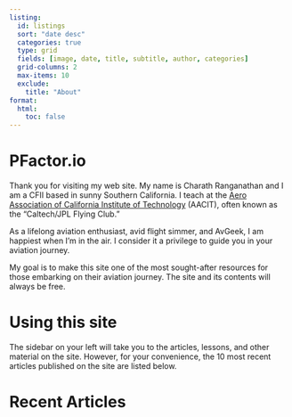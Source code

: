 ```yaml
---
listing:
  id: listings
  sort: "date desc"
  categories: true
  type: grid
  fields: [image, date, title, subtitle, author, categories]
  grid-columns: 2
  max-items: 10
  exclude:
    title: "About"
format:
  html:
    toc: false
---
```


# PFactor.io

Thank you for visiting my web site. My name is Charath Ranganathan and I am a CFII based in sunny Southern California. I teach at the [Aero Association of California Institute of Technology](https://aacit.org/) (AACIT), often known as the "Caltech/JPL Flying Club."

As a lifelong aviation enthusiast, avid flight simmer, and AvGeek, I am happiest when I'm in the air. I consider it a privilege to guide you in your aviation journey.

My goal is to make this site one of the most sought-after resources for those embarking on their aviation journey. The site and its contents will always be free.

# Using this site

The sidebar on your left will take you to the articles, lessons, and other material on the site. However, for your convenience, the 10 most recent articles published on the site are listed below.

# Recent Articles

::: {#listings}
:::